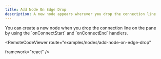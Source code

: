 ```yaml
---
title: Add Node On Edge Drop
description: A new node appears wherever you drop the connection line
---
```





<ExampleLayout>
You can create a new node when you drop the connection line on the pane by using the `onConnectStart` and `onConnectEnd` handlers.

<RemoteCodeViewer
  route="examples/nodes/add-node-on-edge-drop"
  
  framework="react"
/>
</ExampleLayout>

